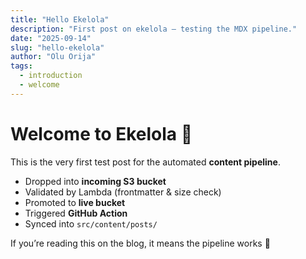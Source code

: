 ```yaml
---
title: "Hello Ekelola"
description: "First post on ekelola — testing the MDX pipeline."
date: "2025-09-14"
slug: "hello-ekelola"
author: "Olu Orija"
tags:
  - introduction
  - welcome
---
```


# Welcome to Ekelola 🚀

This is the very first test post for the automated **content pipeline**.

- Dropped into **incoming S3 bucket**
- Validated by Lambda (frontmatter & size check)
- Promoted to **live bucket**
- Triggered **GitHub Action**
- Synced into `src/content/posts/`

If you’re reading this on the blog, it means the pipeline works 🎉
